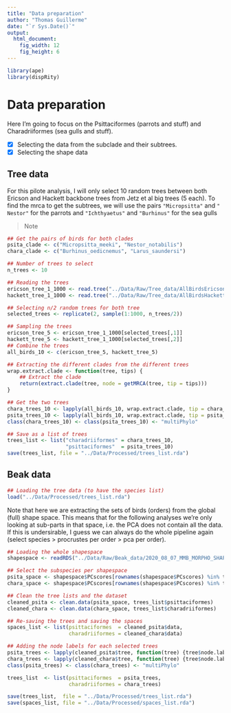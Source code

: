 ```yaml
---
title: "Data preparation"
author: "Thomas Guillerme"
date: "`r Sys.Date()`"
output:
  html_document:
    fig_width: 12
    fig_height: 6
---
```


```r
library(ape)
library(dispRity)
```

# Data preparation

Here I'm going to focus on the Psittaciformes (parrots and stuff) and Charadriiformes (sea gulls and stuff).

 - [x] Selecting the data from the subclade and their subtrees.
 - [x] Selecting the shape data

## Tree data

For this pilote analysis, I will only select 10 random trees between both Ericson and Hackett backbone trees from Jetz et al big trees (5 each).
To find the mrca to get the subtrees, we will use the pairs `"Micropsitta"` and `"  Nestor"` for the parrots and `"Ichthyaetus"` and `"Burhinus"` for the sea gulls

> Note

```r
## Get the pairs of birds for both clades
psita_clade <- c("Micropsitta_meeki", "Nestor_notabilis")
chara_clade <- c("Burhinus_oedicnemus", "Larus_saundersi")

## Number of trees to select
n_trees <- 10

## Reading the trees
ericson_tree_1_1000 <- read.tree("../Data/Raw/Tree_data/AllBirdsEricson1.tre")
hackett_tree_1_1000 <- read.tree("../Data/Raw/Tree_data/AllBirdsHackett1.tre")

## Selecting n/2 random trees for both tree
selected_trees <- replicate(2, sample(1:1000, n_trees/2))

## Sampling the trees
ericson_tree_5 <- ericson_tree_1_1000[selected_trees[,1]]
hackett_tree_5 <- hackett_tree_1_1000[selected_trees[,2]]
## Combine the trees
all_birds_10 <- c(ericson_tree_5, hackett_tree_5)

## Extracting the different clades from the different trees
wrap.extract.clade <- function(tree, tips) {
    ## Extract the clade
    return(extract.clade(tree, node = getMRCA(tree, tip = tips)))
}

## Get the two trees
chara_trees_10 <- lapply(all_birds_10, wrap.extract.clade, tip = chara_clade)
psita_trees_10 <- lapply(all_birds_10, wrap.extract.clade, tip = psita_clade)
class(chara_trees_10) <- class(psita_trees_10) <- "multiPhylo"

## Save as a list of trees
trees_list <- list("charadriiformes" = chara_trees_10,
                   "psittaciformes"  = psita_trees_10)
save(trees_list, file = "../Data/Processed/trees_list.rda")
```

## Beak data

```r
## Loading the tree data (to have the species list)
load("../Data/Processed/trees_list.rda")
```

Note that here we are extracting the sets of birds (orders) from the global (full) shape space.
This means that for the following analyses we're only looking at sub-parts in that space, i.e. the PCA does not contain all the data.
If this is undersirable, I guess we can always do the whole pipeline again (select species > procrustes per order > pca per order).

```r
## Loading the whole shapespace
shapespace <- readRDS("../Data/Raw/Beak_data/2020_08_07_MMB_MORPHO_SHAPESPACE_FULL.rds")

## Select the subspecies per shapespace
psita_space <- shapespace$PCscores[rownames(shapespace$PCscores) %in% trees_list$psittaciformes[[1]]$tip.label, ]
chara_space <- shapespace$PCscores[rownames(shapespace$PCscores) %in% trees_list$charadriiformes[[1]]$tip.label, ]

## Clean the tree lists and the dataset
cleaned_psita <- clean.data(psita_space, trees_list$psittaciformes)
cleaned_chara <- clean.data(chara_space, trees_list$charadriiformes)

## Re-saving the trees and saving the spaces
spaces_list <- list(psittaciformes  = cleaned_psita$data,
                    charadriiformes = cleaned_chara$data)

## Adding the node labels for each selected trees
psita_trees <- lapply(cleaned_psita$tree, function(tree) {tree$node.label <- paste0("n", 1:Nnode(tree)); return(tree)})
chara_trees <- lapply(cleaned_chara$tree, function(tree) {tree$node.label <- paste0("n", 1:Nnode(tree)); return(tree)})
class(psita_trees) <- class(chara_trees) <- "multiPhylo"

trees_list  <- list(psittaciformes  = psita_trees,
                    charadriiformes = chara_trees)

save(trees_list,  file = "../Data/Processed/trees_list.rda")
save(spaces_list, file = "../Data/Processed/spaces_list.rda")
```